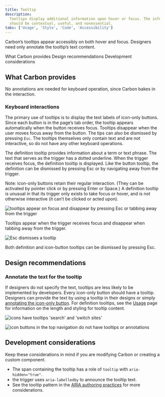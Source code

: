 ```yaml
---
title: Tooltip
description:
  Tooltips display additional information upon hover or focus. The information
  should be contextual, useful, and nonessential.
tabs: ['Usage', 'Style', 'Code', 'Accessibility']
---
```


<PageDescription>

Carbon’s tooltips appear accessibly on both hover and focus. Designers need only
annotate the tooltip’s text content.

</PageDescription>

<AnchorLinks>
  <AnchorLink>What Carbon provides</AnchorLink>
  <AnchorLink>Design recommendations</AnchorLink>
  <AnchorLink>Development considerations</AnchorLink>
</AnchorLinks>

## What Carbon provides

No annotations are needed for keyboard operation, since Carbon bakes in the
interaction.

### Keyboard interactions

The primary use of tooltips is to display the text labels of icon-only buttons.
Since each button is in the page’s tab order, the tooltip appears automatically
when the button receives focus. Tooltips disappear when the user moves focus
away from the button. The tips can also be dismissed by pressing `Esc`. The
tooltips themselves only contain text and are not interactive, so do not have
any other keyboard operations.

The definition tooltip provides information about a term or text phrase. The
text that serves as the trigger has a dotted underline. When the trigger
receives focus, the definition tooltip is displayed. Like the button tooltip,
the definition can be dismissed by pressing Esc or by navigating away from the
trigger.

Note: icon-only buttons retain their regular interaction. (They can be activated
by pointer click or by pressing Enter or Space.) A definition tooltip is unusual
in that its trigger only exists to take focus or hover, and is not otherwise
interactive (it can’t be clicked or acted upon).

<Row>
<Column colLg={8}>

![tooltips appear on focus and disappear by pressing Esc or tabbing away from the trigger](images/tooltip-accessibility-1.png)

<Caption>
  Tooltips appear when the trigger receives focus and disappear when tabbing
  away from the trigger.
</Caption>

</Column>
</Row>

<Row>
<Column colLg={8}>

![Esc dismisses a tooltip](images/tooltip-accessibility-2.png)

<Caption>
  Both definition and icon-button tooltips can be dismissed by pressing Esc.
</Caption>

</Column>
</Row>

## Design recommendations

### Annotate the text for the tooltip


If designers do not specify the text, tooltips are less likely to be implemented by developers. Every icon-only button should have a tooltip. Designers can provide the text by using a tooltip in their designs or simply [annotating the icon-only button](https://carbondesignsystem-2xrdev89e-carbon-design-system.vercel.app/components/button/accessibility#labeling). For definition tooltips, see the [Usage](https://carbondesignsystem.com/components/tooltip/usage) page for information on the length and styling for tooltip content.

<DoDontRow>
  <DoDont type="do" caption="Specify the text that will appear in the tooltip.">

![icons have tooltips 'search' and 'switch sites'](images/tooltip-accessibility-3-do.png)

  </DoDont>

  <DoDont type="dont" caption="Do not use icon-only buttons with no tooltip or name annotated.">

![icon buttons in the top navigation do not have tooltips or annotations](images/tooltip-accessibility-3-dont.png)

  </DoDont>
</DoDontRow>

## Development considerations

Keep these considerations in mind if you are modifying Carbon or creating a
custom component.

- The span containing the tooltip has a role of `tooltip` with
  `aria-hidden="true"`.
- the trigger uses `aria-labelledby` to announce the tooltip text.
- See the tooltip pattern in the
  [ARIA authoring practices](https://w3c.github.io/aria-practices/#tooltip) for
  more considerations.
